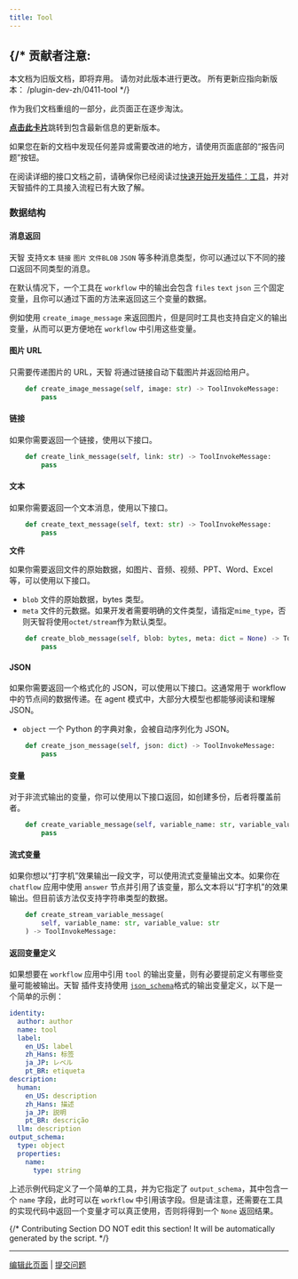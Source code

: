 ```yaml
---
title: Tool
---
```




{/* 
  贡献者注意:
  ----------------
  本文档为旧版文档，即将弃用。
  请勿对此版本进行更改。
  所有更新应指向新版本：
  /plugin-dev-zh/0411-tool
*/}

<Card title="本文档即将弃用" icon="circle-exclamation" href="/plugin-dev-zh/0411-tool">
  <p>作为我们文档重组的一部分，此页面正在逐步淘汰。</p>
  
  <p><u><b>点击此卡片</b></u>跳转到包含最新信息的更新版本。</p>
  
  <p>如果您在新的文档中发现任何差异或需要改进的地方，请使用页面底部的“报告问题”按钮。</p>
</Card>

在阅读详细的接口文档之前，请确保你已经阅读过[快速开始开发插件：工具](/zh-hans/plugins/quick-start/develop-plugins/tool-plugin)，并对天智插件的工具接入流程已有大致了解。

### 数据结构

#### 消息返回

天智 支持`文本` `链接` `图片` `文件BLOB` `JSON` 等多种消息类型，你可以通过以下不同的接口返回不同类型的消息。

在默认情况下，一个工具在 `workflow` 中的输出会包含 `files` `text` `json` 三个固定变量，且你可以通过下面的方法来返回这三个变量的数据。

例如使用 `create_image_message` 来返回图片，但是同时工具也支持自定义的输出变量，从而可以更方便地在 `workflow` 中引用这些变量。

#### **图片 URL**

只需要传递图片的 URL，天智 将通过链接自动下载图片并返回给用户。

```python
    def create_image_message(self, image: str) -> ToolInvokeMessage:
        pass
```

#### **链接**

如果你需要返回一个链接，使用以下接口。

```python
    def create_link_message(self, link: str) -> ToolInvokeMessage:
        pass
```

#### **文本**

如果你需要返回一个文本消息，使用以下接口。

```python
    def create_text_message(self, text: str) -> ToolInvokeMessage:
        pass
```

**文件**

如果你需要返回文件的原始数据，如图片、音频、视频、PPT、Word、Excel 等，可以使用以下接口。

* `blob` 文件的原始数据，bytes 类型。
* `meta` 文件的元数据。如果开发者需要明确的文件类型，请指定`mime_type`，否则天智将使用`octet/stream`作为默认类型。

```python
    def create_blob_message(self, blob: bytes, meta: dict = None) -> ToolInvokeMessage:
        pass
```

#### **JSON**

如果你需要返回一个格式化的 JSON，可以使用以下接口。这通常用于 workflow 中的节点间的数据传递。在 agent 模式中，大部分大模型也都能够阅读和理解 JSON。

* `object` 一个 Python 的字典对象，会被自动序列化为 JSON。

```python
    def create_json_message(self, json: dict) -> ToolInvokeMessage:
        pass
```

#### **变量**

对于非流式输出的变量，你可以使用以下接口返回，如创建多份，后者将覆盖前者。

```python
    def create_variable_message(self, variable_name: str, variable_value: Any) -> ToolInvokeMessage:
        pass
```

#### **流式变量**

如果你想以“打字机”效果输出一段文字，可以使用流式变量输出文本。如果你在 `chatflow` 应用中使用 `answer` 节点并引用了该变量，那么文本将以“打字机”的效果输出。但目前该方法仅支持字符串类型的数据。

```python
    def create_stream_variable_message(
        self, variable_name: str, variable_value: str
    ) -> ToolInvokeMessage:
```

#### 返回变量定义

如果想要在 `workflow` 应用中引用 `tool` 的输出变量，则有必要提前定义有哪些变量可能被输出。天智 插件支持使用 [`json_schema`](https://json-schema.org/)格式的输出变量定义，以下是一个简单的示例：

```yaml
identity:
  author: author
  name: tool
  label:
    en_US: label
    zh_Hans: 标签
    ja_JP: レベル
    pt_BR: etiqueta
description:
  human:
    en_US: description
    zh_Hans: 描述
    ja_JP: 説明
    pt_BR: descrição
  llm: description
output_schema:
  type: object
  properties:
    name:
      type: string
```

上述示例代码定义了一个简单的工具，并为它指定了 `output_schema`，其中包含一个 `name` 字段，此时可以在 `workflow` 中引用该字段。但是请注意，还需要在工具的实现代码中返回一个变量才可以真正使用，否则将得到一个 `None` 返回结果。

{/*
Contributing Section
DO NOT edit this section!
It will be automatically generated by the script.
*/}

---

[编辑此页面](https://github.com/langgenius/dify-docs/edit/main/zh-hans/plugins/schema-definition/tool.mdx) | [提交问题](https://github.com/langgenius/dify-docs/issues/new?template=docs.yml)


